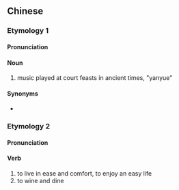 {{also|宴乐}}
==Chinese==
{{zh-forms|s=宴乐}}

===Etymology 1===

====Pronunciation====
{{zh-pron
|m=yànyuè
|cat=n
}}

====Noun====
{{zh-noun}}

# {{lb|zh|music}} music played at court feasts in ancient times, "yanyue"

====Synonyms====
* {{zh-l|燕樂}}

===Etymology 2===

====Pronunciation====
{{zh-pron
|m=yànlè
|cat=v
}}

====Verb====
{{zh-verb}}

# to live in ease and comfort, to enjoy an easy life
# to wine and dine